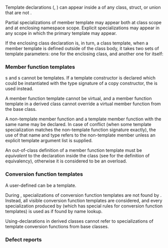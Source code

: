 {{title|Member templates}}
{{cpp/language/declarations/expressions/templates/navbar}}

Template declarations ({{rlp|class template|class}}, {{rlp|function template|function}}{{rev inl|since=c++14|, and {{rlp|variable template|variables}}}}) can appear inside a {{rlp|class|member specification}} of any class, struct, or union that are not {{rlpsd|class#Local classes}}.

{{example
|code=
#include &lt;algorithm&gt;
#include &lt;iostream&gt;
#include &lt;string&gt;
#include &lt;vector&gt;

struct Printer
{
    // generic functor
    std::ostream&amp; os;
    Printer(std::ostream&amp; os) : os(os) {}
    template&lt;typename T&gt;
    void operator()(const T&amp; obj) { os &lt;&lt; obj &lt;&lt; ' '; } // member template
};

int main()
{
    std::vector&lt;int&gt; v{1,2,3};
    std::for_each(v.begin(), v.end(), Printer(std::cout));
    std::string s{"abc"};
    std::ranges::for_each(s, Printer(std::cout));
}
|output=
1 2 3 a b c 
}}

Partial specializations of member template may appear both at class scope and at enclosing namespace scope. Explicit specializations may appear in any scope in which the primary template may appear.{{mark unreviewed dr|CWG|727}}
{{source|1=
struct A
{
    template&lt;class T&gt; struct B;        // primary member template
    template&lt;class T&gt; struct B&lt;T*&gt; {}; // OK: partial specialization
//  template&lt;&gt; struct B&lt;int*&gt; {};      // OK via CWG 727: full specialization
};
template&lt;&gt; struct A::B&lt;int*&gt; {};       // OK
template&lt;class T&gt; struct A::B&lt;T&amp;&gt; {};  // OK
}}

If the enclosing class declaration is, in turn, a class template, when a member template is defined outside of the class body, it takes two sets of template parameters: one for the enclosing class, and another one for itself:
{{source|1=
template&lt;typename T1&gt;
struct string
{
    // member template function
    template&lt;typename T2&gt;
    int compare(const T2&amp;);
    // constructors can be templates too
    template&lt;typename T2&gt;
    string(const std::basic_string&lt;T2&gt;&amp; s) { /*...*/ }
};
// out of class definition of string&lt;T1&gt;::compare&lt;T2&gt; 
template&lt;typename T1&gt; // for the enclosing class template
template&lt;typename T2&gt; // for the member template
int string&lt;T1&gt;::compare(const T2&amp; s) { /* ... */ }
}}

===Member function templates===
{{rlp|destructor|Destructor}}s and {{rlp|copy constructor}}s cannot be templates. If a template constructor is declared which could be instantiated with the type signature of a copy constructor, the {{rlpsd|copy constructor#Implicitly-declared copy constructor}} is used instead.

A member function template cannot be virtual, and a member function template in a derived class cannot override a virtual member function from the base class.
{{source|1=
class Base
{
    virtual void f(int);
};

struct Derived : Base
{
    // this member template does not override Base::f
    template&lt;class T&gt; void f(T);

    // non-template member override can call the template:
    void f(int i) override
    {
         f&lt;&gt;(i);
    }
};
}}

A non-template member function and a template member function with the same name may be declared. In case of conflict (when some template specialization matches the non-template function signature exactly), the use of that name and type refers to the non-template member unless an explicit template argument list is supplied.

{{source|1=
template&lt;typename T&gt;
struct A
{
    void f(int); // non-template member
    
    template&lt;typename T2&gt;
    void f(T2); // member template
};

// template member definition
template&lt;typename T&gt;
template&lt;typename T2&gt;
void A&lt;T&gt;::f(T2)
{
    // some code
}

int main()
{
    A&lt;char&gt; ac;
    ac.f('c'); // calls template function A&lt;char&gt;::f&lt;char&gt;(char)
    ac.f(1);   // calls non-template function A&lt;char&gt;::f(int)
    ac.f&lt;&gt;(1); // calls template function A&lt;char&gt;::f&lt;int&gt;(int)
}
}}


An out-of-class definition of a member function template must be ''equivalent'' to the declaration inside the class (see {{rlpsd|function template#Function template overloading}} for the definition of equivalency), otherwise it is considered to be an overload.

{{source|1=
struct X
{
    template&lt;class T&gt; T good(T n);
    template&lt;class T&gt; T bad(T n);
};

template&lt;class T&gt; struct identity { using type = T; };

// OK: equivalent declaration
template&lt;class V&gt;
V X::good(V n) { return n; }

// Error: not equivalent to any of the declarations inside X
template&lt;class T&gt;
T X::bad(typename identity&lt;T&gt;::type n) { return n; }
}}

===Conversion function templates===
A user-defined {{rlp|cast operator|conversion function}} can be a template.

{{source|1=
struct A
{
    template&lt;typename T&gt;
    operator T*(); // conversion to pointer to any type
};

// out-of-class definition
template&lt;typename T&gt;
A::operator T*() { return nullptr; }

// explicit specialization for char*
template&lt;&gt;
A::operator char*() { return nullptr; }

// explicit instantiation
template A::operator void*();

int main()
{
    A a;
    int* ip = a.operator int*(); // explicit call to A::operator int*()
}
}}

During {{rlp|overload resolution}}, specializations of conversion function templates are not found by {{rlp|lookup|name lookup}}. Instead, all visible conversion function templates are considered, and every specialization produced by {{rlp|template argument deduction}} (which has special rules for conversion function templates) is used as if found by name lookup.

Using-declarations in derived classes cannot refer to specializations of template conversion functions from base classes.

{{rrev|since=c++14|{{mark unreviewed dr|CWG|1878}}
A user-defined conversion function template cannot have a deduced return type:
{{source|1=
struct S
{
    operator auto() const { return 10; } // OK
    template&lt;class T&gt; operator auto() const { return 42; } // error
}; 
}}
}}

{{rrev|since=c++14|
===Member variable templates===
A variable template declaration may appear at class scope, in which case it declares a static data member template. See {{rlp|variable template}}s for details.
}}

===Defect reports===
{{dr list begin}}
{{dr list item|wg=cwg|dr=1878|std=C++14|before=operator auto was technically allowed|after=operator auto forbidden}}
{{dr list end}}

{{langlinks|es|ja|ru|zh}}